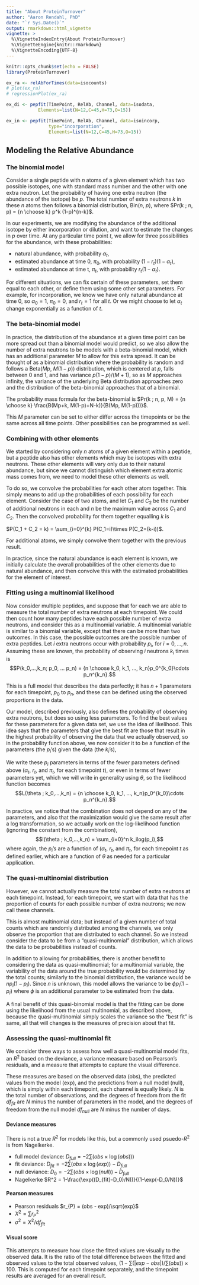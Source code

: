 ```yaml
---
title: "About ProteinTurnover"
author: "Aaron Rendahl, PhD"
date: "`r Sys.Date()`"
output: rmarkdown::html_vignette
vignette: >
  %\VignetteIndexEntry{About ProteinTurnover}
  %\VignetteEngine{knitr::rmarkdown}
  %\VignetteEncoding{UTF-8}
---
```


```r
knitr::opts_chunk$set(echo = FALSE)
library(ProteinTurnover)
```

```r
ex_ra <- relAbForTimes(data=isocounts)
# plot(ex_ra)
# regressionPlot(ex_ra)

ex_di <- pepfit(TimePoint, RelAb, Channel, data=isodata,
            Elements=list(N=12,C=45,H=73,O=15))

ex_in <- pepfit(TimePoint, RelAb, Channel, data=isoincorp,
                type="incorporation", 
                Elements=list(N=12,C=45,H=73,O=15))
```

## Modeling the Relative Abundance

### The binomial model

Consider a single peptide with $n$ atoms of a given element which has two possible isotopes, one with standard mass number and the other with one extra neutron. Let the probability of having one extra neutron (the abundance of the isotope) be $p$. The total number of extra neutrons $k$ in these $n$ atoms then follows a binomial distribution, Bin($n$, $p$), where $Pr(k ; n, p) = {n \choose k} p^k (1-p)^{n-k}$.

In our experiments, we are modifying the abundance of the additional isotope by either incorporation or dilution, and want to estimate the changes in $p$ over time. At any particular time point $t$, we allow for three possibilities for the abundance, with these probabilities:

* natural abundance, with probability $\alpha_t$,
* estimated abundance at time 0, $\pi_0$, with probability $(1-r_t) (1-\alpha_t)$,
* estimated abundance at time t, $\pi_t$, with probability $r_t (1-\alpha_t)$.

For different situations, we can fix certain of these parameters, set them equal to each other, or define them using some other set parameters. For example, for incorporation, we know we have only natural abundance at time 0, so $\alpha_0=1$, $\pi_0=0$, and $r_t=1$ for all $t$. Or we might choose to let $\alpha_t$ change exponentially as a function of $t$.

### The beta-binomial model

In practice, the distribution of the abundance at a given time point can be more spread out than a binomial model would predict, so we also allow the number of extra neutrons to be models with a beta-binomial model, which has an additional parameter $M$ to allow for this extra spread. It can be thought of as a binomial distribution where the probability is random and follows a Beta($Mp$, $M(1-p)$) distribution, which is centered at $p$, falls between 0 and 1, and has variance $p(1-p) / (M + 1)$, so as $M$ approaches infinity, the variance of the underlying Beta distribution approaches zero and the distribution of the beta-binomial approaches that of a binomial.

The probability mass formula for the beta-binomial is 
$Pr(k ; n, p, M) = {n \choose k} \frac{B(Mp+k, M(1-p)+N-k)}{B(Mp, M(1-p)))}$.

This $M$ parameter can be set to either differ across the timepoints or be the same across all time points. Other possibilities can be programmed as well.

### Combining with other elements
We started by considering only $n$ atoms of a given element within a peptide, but a peptide also has other elements which may be isotopes with extra neutrons. These other elements will vary only due to their natural abundance, but since we cannot distinguish which element extra atomic mass comes from, we need to model these other elements as well.

To do so, we convolve the probabilities for each other atom together. This simply means to add up the probabilities of each possibility for each element. Consider the case of two atoms, and let $C_1$ and $C_2$ be the number of additional neutrons in each and $n$ be the maximum value across $C_1$ and $C_2$. Then the convolved probability for them together equalling $k$ is

$P(C_1 + C_2 = k) = \sum_{i=0}^{k} P(C_1=i)\times P(C_2=(k-i))$.

For additional atoms, we simply convolve them together with the previous result.

In practice, since the natural abundance is each element is known, we initially calculate the overall probabilities of the other elements due to natural abundance, and then convolve this with the estimated probabilities for the element of interest.

### Fitting using a multinomial likelihood

Now consider multiple peptides, and suppose that for each we are able to measure the total number of extra neutrons at each timepoint. We could then count how many peptides have each possible number of extra neutrons, and consider this as a multinomial variable. A multinomial variable is similar to a binomial variable, except that there can be more than two outcomes. In this case, the possible outcomes are the possible number of extra peptides. Let $i$ extra neutrons occur with probability $p_i$, for $i=0, ..., n$. Assuming these are known, the probability of observing $i$ neutrons $k_i$ times is
$$P(k_0,...,k_n; p_0, ... p_n) = {n \choose k_0, k_1, ..., k_n}p_0^{k_0}\cdots p_n^{k_n}.$$

This is a full model that describes the data perfectly; it has $n+1$ parameters for each timepoint, $p_0$ to $p_n$, and these can be defined using the observed proportions in the data.

Our model, described previously, also defines the probability of observing extra neutrons, but does so using less parameters. To find the best values for these parameters for a given data set, we use the idea of likelihood. This idea says that the parameters that give the best fit are those that result in the highest probability of observing the data that we actually observed, so in the probability function above, we now consider it to be a function of the parameters (the $p_i$'s) given the data (the $k_i$'s),

We write these $p_i$ parameters in terms of the fewer parameters defined above ($\alpha_t$, $r_t$, and $\pi_t$, for each timepoint $t$), or even in terms of fewer parameters yet, which we will write in generality using $\theta$, so the likelihood function becomes
$$L(\theta ; k_0,...,k_n) = {n \choose k_0, k_1, ..., k_n}p_0^{k_0}\cdots p_n^{k_n}.$$

In practice, we notice that the combination does not depend on any of the parameters, and also that the maximization would give the same result after a log transformation, so we actually work on the log-likelihood function (ignoring the constant from the combination),
$$l(\theta ; k_0,...,k_n) = \sum_{i=0}^n k_ilog(p_i),$$
where again, the $p_i$'s are a function of ($\alpha_t$, $r_t$, and $\pi_t$, for each timepoint $t$ as defined earlier, which are a function of $\theta$ as needed for a particular application.

### The quasi-multinomial distribution
However, we cannot actually measure the total number of extra neutrons at each timepoint. Instead, for each timepoint, we start with data that has the proportion of counts for each possible number of extra neutrons; we now call these channels. 

This is almost multinomial data; but instead of a given number of total counts which are randomly distributed among the channels, we only observe the proportion that are distributed to each channel. So we instead consider the data to be from a "quasi-multinomial" distribution, which allows the data to be probabilities instead of counts.

In addition to allowing for probabilities, there is another benefit to considering the data as quasi-multinomial; for a multinomial variable, the variability of the data around the true probability would be determined by the total counts; similarly to the binomial distribution, the variance would be $n p_i (1-p_i)$. Since $n$ is unknown, this model allows the variance to be $\phi p_i (1-p_i)$ where $\phi$ is an additional parameter to be estimated from the data.

A final benefit of this quasi-binomial model is that the fitting can be done using the likelihood from the usual multinomial, as described above, because the quasi-multinomial simply scales the variance so the "best fit" is same, all that will changes is the measures of precision about that fit.

### Assessing the quasi-multinomial fit

We consider three ways to assess how well a quasi-multinomial model fits, an $R^2$ based on the deviance, a variance measure based on Pearson's residuals, and a measure that attempts to capture the visual difference. 

These measures are based on the observed data (obs), the predicted values from the model (exp), and the predictions from a null model (null), which is simply within each timepoint, each channel is equally likely. $N$ is the total number of observations, and the degrees of freedom from the fit $df_{fit}$ are $N$ minus the number of parameters in the model, and the degrees of freedom from the null model $df_{null}$ are $N$ minus the number of days.

#### Deviance measures

There is not a true $R^2$ for models like this, but a commonly used psuedo-$R^2$ is from Nagelkerke.

* full model deviance: $D_{full} = -2\sum(obs\times\log(obs)))$
* fit deviance: $D_{fit} = -2\sum(obs\times\log(exp)) - D_{full}$
* null deviance: $D_0 = -2\sum(obs\times\log(null)) - D_{full}$
* Nagelkerke $R^2 = 1-\frac{\exp((D_{fit}-D_0)/N))}{(1-\exp(-D_0/N))}$

#### Pearson measures

* Pearson residuals $r_{P} = (obs - exp)/\sqrt{exp}$
* $X^2 = \sum r_P^2$
* $\sigma^2 = X^2/df_{fit}$

#### Visual score

This attempts to measure how close the fitted values are visually to the observed data. It is the ratio of the total difference between the fitted and observed values to the total observed values, $(1 - \sum(|exp-obs|)/\sum(obs))\times 100$. This is computed for each timepoint separately, and the timepoint results are averaged for an overall result.


